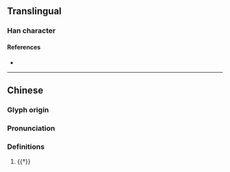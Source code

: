 {{character info}}
==Translingual==

===Han character===
{{Han char|rn=70|rad=方|as=07|sn=11|four=08237|canj=YSOOI|ids=⿸𭤨令}}

====References====
* {{Han ref|kx=0484.010|dkj=13659|dj=0846.010|hdz=32181.020|uh=65CD|ud=26061|bh=D5A8|bd=54696}}

----
==Chinese==
{{zh-forms}}

===Glyph origin===
{{Han etym}}

===Pronunciation===
{{zh-pron
|m=jīng
|c=zing1
|mc=y
|oc=y
|cat=n,v
}}

===Definitions===
{{zh-hanzi}}

# {{†}} {{zh-alt-form|旌}}